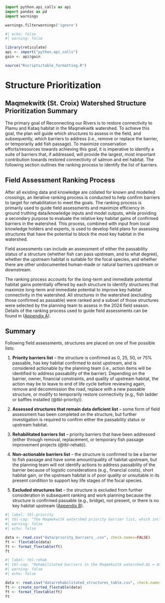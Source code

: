 ```python
import python.api_calls as api
import pandas as pd
import warnings

warnings.filterwarnings('ignore')
```

```r
#| echo: false
#| warning: false

library(reticulate)
api <- import("python.api_calls")
gain <- api$gain

source("Rscripts/table_formatting.R")

```

# Structure Prioritization 

## Maqmekwitk (St. Croix) Watershed Structure Prioritization Summary {.unnumbered}

The primary goal of Reconnecting our Rivers is to restore connectivity to Plamu and Kataq habitat in the Maqmekwitk watershed. To achieve this goal, the plan will guide which structures to assess in the field, and subsequently, which barriers to address (i.e., remove or replace the barrier, or temporarily add fish passage). To maximize conservation efforts/resources towards achieving this goal, it is imperative to identify a suite of barriers that, if addressed, will provide the largest, most important contribution towards restored connectivity of salmon and eel habitat. The following section outlines the ranking process to identify the list of barriers.

## Field Assessment Ranking Process {.unnumbered}

After all existing data and knowledge are collated for known and modelled crossings, an iterative ranking process is conducted to help confirm barriers to target for rehabilitation to meet the goals. The ranking process is primarily used to guide field assessments and maximize efficiency in ground truthing data/knowledge inputs and model outputs, while providing a secondary purpose to evaluate the relative key habitat gains of confirmed barriers in the watershed. This process, combined with input from local knowledge holders and experts, is used to develop field plans for assessing structures that have the potential to block the most key habitat in the watershed. 

Field assessments can include an assessment of either the passability status of a structure (whether fish can pass upstream, and to what degree), whether the upstream habitat is suitable for the focal species, and whether there are other undocumented human-made or natural barriers upstream or downstream. 

The ranking process accounts for the long-term and immediate potential habitat gains potentially offered by each structure to identify structures that maximize long-term and immediate potential to improve key habitat connectivity in the watershed. All structures in the watershed (excluding those confirmed as passable) were ranked and a subset of those structures were selected by the planning team to assess in the 2024 field season. Details of the ranking process used to guide field assessments can be found in ([Appendix A](supplementary-information.qmd)). 

## Summary {.unnumbered}

Following field assessments, structures are placed on one of five possible lists:

1.  **Priority barriers list** – the structure is confirmed as 0, 25, 50, or 75% passable, has key habitat confirmed to exist upstream, and is considered actionable by the planning team (i.e., action items will be identified to address passability of the barrier). Depending on the barrier, owner, financial constraints, and quality of upstream habitat, the action may be to leave to end of life cycle before reviewing again, remove and decommission the road, replace with a new passable structure, or modify to temporarily restore connectivity (e.g., fish ladder or baffles installed (@tbl-priority)).

2.  **Assessed structures that remain data deficient list** – some form of field assessment has been completed on the structure, but further investigation is required to confirm either the passability status or upstream habitat.

3.  **Rehabilitated barriers list** – priority barriers that have been addressed (either through removal, replacement, or temporary fish passage improvement projects (@tbl-rehab)).

4.  **Non-actionable barriers list** – the structure is confirmed to be a barrier to fish passage and have some amount/quality of habitat upstream, but the planning team will not identify actions to address passability of the barrier because of logistic considerations (e.g., financial costs), short habitat gain, or the upstream habitat is of poor quality or unsuitable in its present condition to support key life stages of the focal species.

5.  **Excluded structures list** – the structure is excluded from further consideration in subsequent ranking and work planning because the structure is confirmed passable (e.g., bridge), not present, or there is no key habitat upstream ([Appendix B](wcrp-table.qmd)).

```r
#| label: tbl-priority
#| tbl-cap: "The Maqmekwitk watershed priority barrier list, which includes barriers that have undergone field assessment, been reviewed by the planning team, and selected to be addressed (whether removed, replaced with a passable structure, or provided temporary fish passage).AS = Atlantic Salmon; AE = American Eel; CBS = closed bottom structure."
#| warning: false
#| echo: false

data <- read.csv("data/priority_barriers_.csv", check.names=FALSE)
ft <- flextable(data)
ft <- format_flextable(ft)
ft
```

```r
#| label: tbl-rehab
#| tbl-cap: "Rehabilitated barriers in the Maqmekwitk watershed.AS = Atlantic Salmon; AE = American Eel."
#| warning: false
#| echo: false

data <- read.csv("data/rehabilitated_structures_table.csv", check.names=FALSE)
ft <- create_sorted_flextable(data)
ft <- format_flextable(ft)
ft
```
